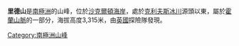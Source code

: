 {{coord|83|3|S|166|1|E|display=title}}

'''里德山'''是[[南極洲|南極洲]]的山峰，位於[[沙克爾頓海岸|沙克爾頓海岸]]，處於[[克利夫斯冰川|克利夫斯冰川]]源頭以東，屬於[[霍蘭山脈|霍蘭山脈]]的一部分，海拔高度3,315米，由[[英國|英國]]探險隊發現。

{{DEFAULTSORT:Mount Reid}}
[[Category:南極洲山峰|Category:南極洲山峰]]


{{ShackletonCoast-geo-stub}}